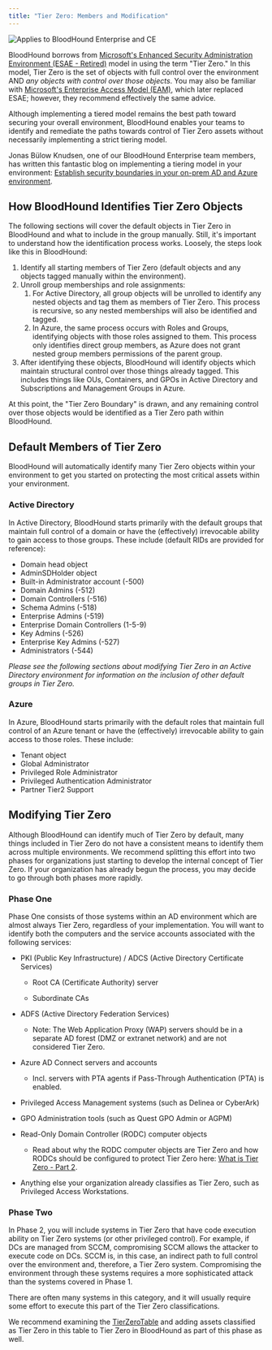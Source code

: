 ---
title: "Tier Zero: Members and Modification"
---

<img noZoom src="/assets/enterprise-AND-community-edition-pill-tag.svg" alt="Applies to BloodHound Enterprise and CE"/>

BloodHound borrows from [Microsoft's Enhanced Security Administration Environment (ESAE - Retired)](https://learn.microsoft.com/en-us/security/compass/esae-retirement) model in using the term "Tier Zero." In this model, Tier Zero is the set of objects with full control over the environment AND _any objects with control over those objects_. You may also be familiar with [Microsoft's Enterprise Access Model (EAM)](https://learn.microsoft.com/en-us/security/compass/privileged-access-access-model), which later replaced ESAE; however, they recommend effectively the same advice.

Although implementing a tiered model remains the best path toward securing your overall environment, BloodHound enables your teams to identify and remediate the paths towards control of Tier Zero assets without necessarily implementing a strict tiering model.

Jonas Bülow Knudsen, one of our BloodHound Enterprise team members, has written this fantastic blog on implementing a tiering model in your environment: [Establish security boundaries in your on-prem AD and Azure environment](https://posts.specterops.io/establish-security-boundaries-in-your-on-prem-ad-and-azure-environment-dcb44498cfc2).

## How BloodHound Identifies Tier Zero Objects

The following sections will cover the default objects in Tier Zero in BloodHound and what to include in the group manually. Still, it's important to understand how the identification process works. Loosely, the steps look like this in BloodHound:

1.  Identify all starting members of Tier Zero (default objects and any objects tagged manually within the environment).
2.  Unroll group memberships and role assignments:
    1.  For Active Directory, all group objects will be unrolled to identify any nested objects and tag them as members of Tier Zero. This process is recursive, so any nested memberships will also be identified and tagged.
    2.  In Azure, the same process occurs with Roles and Groups, identifying objects with those roles assigned to them. This process only identifies direct group members, as Azure does not grant nested group members permissions of the parent group.
3.  After identifying these objects, BloodHound will identify objects which maintain structural control over those things already tagged. This includes things like OUs, Containers, and GPOs in Active Directory and Subscriptions and Management Groups in Azure.

At this point, the "Tier Zero Boundary" is drawn, and any remaining control over those objects would be identified as a Tier Zero path within BloodHound.

## Default Members of Tier Zero

BloodHound will automatically identify many Tier Zero objects within your environment to get you started on protecting the most critical assets within your environment.

### Active Directory

In Active Directory, BloodHound starts primarily with the default groups that maintain full control of a domain or have the (effectively) irrevocable ability to gain access to those groups. These include (default RIDs are provided for reference):

* Domain head object
* AdminSDHolder object
* Built-in Administrator account (-500)
* Domain Admins (-512)
* Domain Controllers (-516)
* Schema Admins (-518)
* Enterprise Admins (-519)
* Enterprise Domain Controllers (1-5-9)
* Key Admins (-526)
* Enterprise Key Admins (-527)
* Administrators (-544)

_Please see the following sections about modifying Tier Zero in an Active Directory environment for information on the inclusion of other default groups in Tier Zero._

### Azure

In Azure, BloodHound starts primarily with the default roles that maintain full control of an Azure tenant or have the (effectively) irrevocable ability to gain access to those roles. These include:

* Tenant object
* Global Administrator
* Privileged Role Administrator
* Privileged Authentication Administrator
* Partner Tier2 Support

## Modifying Tier Zero

Although BloodHound can identify much of Tier Zero by default, many things included in Tier Zero do not have a consistent means to identify them across multiple environments. We recommend splitting this effort into two phases for organizations just starting to develop the internal concept of Tier Zero. If your organization has already begun the process, you may decide to go through both phases more rapidly.

### Phase One

Phase One consists of those systems within an AD environment which are almost always Tier Zero, regardless of your implementation. You will want to identify both the computers and the service accounts associated with the following services:

* PKI (Public Key Infrastructure) / ADCS (Active Directory Certificate Services)

    * Root CA (Certificate Authority) server

    * Subordinate CAs

* ADFS (Active Directory Federation Services)

    * Note: The Web Application Proxy (WAP) servers should be in a separate AD forest (DMZ or extranet network) and are not considered Tier Zero.

* Azure AD Connect servers and accounts

    * Incl. servers with PTA agents if Pass-Through Authentication (PTA) is enabled.

* Privileged Access Management systems (such as Delinea or CyberArk)

* GPO Administration tools (such as Quest GPO Admin or AGPM)

* Read-Only Domain Controller (RODC) computer objects
    * Read about why the RODC computer objects are Tier Zero and how RODCs should be configured to protect Tier Zero here: [What is Tier Zero - Part 2](https://posts.specterops.io/what-is-tier-zero-part-2-6e1d14fddcaf).
* Anything else your organization already classifies as Tier Zero, such as Privileged Access Workstations.

### Phase Two

In Phase 2, you will include systems in Tier Zero that have code execution ability on Tier Zero systems (or other privileged control). For example, if DCs are managed from SCCM, compromising SCCM allows the attacker to execute code on DCs. SCCM is, in this case, an indirect path to full control over the environment and, therefore, a Tier Zero system. Compromising the environment through these systems requires a more sophisticated attack than the systems covered in Phase 1.

There are often many systems in this category, and it will usually require some effort to execute this part of the Tier Zero classifications.

We recommend examining the [TierZeroTable](https://github.com/SpecterOps/TierZeroTable) and adding assets classified as Tier Zero in this table to Tier Zero in BloodHound as part of this phase as well.
